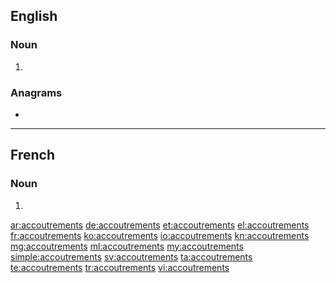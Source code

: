 ==English==

===Noun===
{{head|en|noun plural form}}

# {{lb|en|more common in the plural}} {{plural of|accoutrement|lang=en}}

===Anagrams===
* {{l|en|accouterments}}

----

==French==

===Noun===
{{head|fr|noun plural form|g=m}}

# {{plural of|accoutrement|lang=fr}}

[[ar:accoutrements]]
[[de:accoutrements]]
[[et:accoutrements]]
[[el:accoutrements]]
[[fr:accoutrements]]
[[ko:accoutrements]]
[[io:accoutrements]]
[[kn:accoutrements]]
[[mg:accoutrements]]
[[ml:accoutrements]]
[[my:accoutrements]]
[[simple:accoutrements]]
[[sv:accoutrements]]
[[ta:accoutrements]]
[[te:accoutrements]]
[[tr:accoutrements]]
[[vi:accoutrements]]